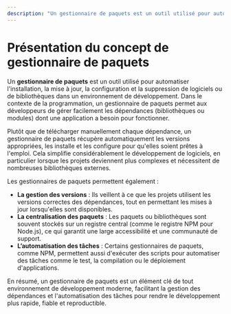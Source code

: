 ```yaml
---
description: "Un gestionnaire de paquets est un outil utilisé pour automatiser l'installation, la mise à jour, la configuration et la suppression de logiciels ou de bibliothèques dans un environnement de développement."
---
```

# Présentation du concept de gestionnaire de paquets

Un **gestionnaire de paquets** est un outil utilisé pour automatiser l'installation, la mise à jour, la configuration et la suppression de logiciels ou de bibliothèques dans un environnement de développement. Dans le contexte de la programmation, un gestionnaire de paquets permet aux développeurs de gérer facilement les dépendances (bibliothèques ou modules) dont une application a besoin pour fonctionner.

Plutôt que de télécharger manuellement chaque dépendance, un gestionnaire de paquets récupère automatiquement les versions appropriées, les installe et les configure pour qu'elles soient prêtes à l'emploi. Cela simplifie considérablement le développement de logiciels, en particulier lorsque les projets deviennent plus complexes et nécessitent de nombreuses bibliothèques externes.

Les gestionnaires de paquets permettent également :
- **La gestion des versions** : Ils veillent à ce que les projets utilisent les versions correctes des dépendances, tout en permettant les mises à jour lorsqu'elles sont disponibles.
- **La centralisation des paquets** : Les paquets ou bibliothèques sont souvent stockés sur un registre central (comme le registre NPM pour Node.js), ce qui garantit une large accessibilité et une communauté de support.
- **L’automatisation des tâches** : Certains gestionnaires de paquets, comme NPM, permettent aussi d'exécuter des scripts pour automatiser des tâches comme le test, la compilation ou le déploiement d'applications.

En résumé, un gestionnaire de paquets est un élément clé de tout environnement de développement moderne, facilitant la gestion des dépendances et l'automatisation des tâches pour rendre le développement plus rapide, fiable et reproductible.